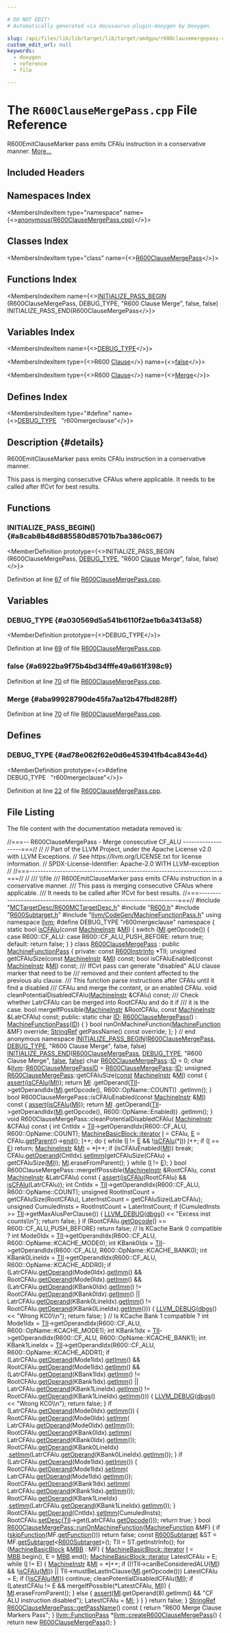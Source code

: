 ```yaml
---

# DO NOT EDIT!
# Automatically generated via docusaurus-plugin-doxygen by Doxygen.

slug: /api/files/lib/lib/target/lib/target/amdgpu/r600clausemergepass-cpp
custom_edit_url: null
keywords:
  - doxygen
  - reference
  - file

---
```





# The `R600ClauseMergePass.cpp` File Reference

<DoxygenPage pluginConfig={pluginConfig}>

R600EmitClauseMarker pass emits CFAlu instruction in a conservative manner. <a href="#details">More...</a>

## Included Headers

<IncludesList>
<IncludesListItem
  filePath="MCTargetDesc/R600MCTargetDesc.h"
  permalink="/docs/api/files/lib/lib/target/lib/target/amdgpu/lib/target/amdgpu/mctargetdesc/r600mctargetdesc-h"
  isLocal="true" />
<IncludesListItem
  filePath="R600.h"
  permalink="/docs/api/files/lib/lib/target/lib/target/amdgpu/r600-h"
  isLocal="true" />
<IncludesListItem
  filePath="R600Subtarget.h"
  permalink="/docs/api/files/lib/lib/target/lib/target/amdgpu/r600subtarget-h"
  isLocal="true" />
<IncludesListItem
  filePath="llvm/CodeGen/MachineFunctionPass.h"
  permalink="/docs/api/files/include/include/llvm/include/llvm/codegen/machinefunctionpass-h"
  isLocal="true" />
</IncludesList>

## Namespaces Index

<MembersIndex>

<MembersIndexItem
  type="namespace"
  name={<><a href="/docs/api/namespaces/anonymous-r600clausemergepass-cpp-">anonymous&#123;R600ClauseMergePass.cpp&#125;</a></>}>
</MembersIndexItem>

</MembersIndex>

## Classes Index

<MembersIndex>

<MembersIndexItem
  type="class"
  name={<><a href="/docs/api/classes/anonymous-namespace-r600clausemergepass-cpp-/r600clausemergepass">R600ClauseMergePass</a></>}>
</MembersIndexItem>

</MembersIndex>

## Functions Index

<MembersIndex>

<MembersIndexItem
  name={<><a href="#a8cab8b48d885580d85701b7ba386c067">INITIALIZE&#95;PASS&#95;BEGIN</a> (R600ClauseMergePass, DEBUG&#95;TYPE, &quot;R600 Clause Merge&quot;, false, false) INITIALIZE&#95;PASS&#95;END(R600ClauseMergePass</>}>
</MembersIndexItem>

</MembersIndex>

## Variables Index

<MembersIndex>

<MembersIndexItem
  name={<><a href="#a030569d5a541b6110f2ae1b6a3413a58">DEBUG&#95;TYPE</a></>}>
</MembersIndexItem>

<MembersIndexItem
  type={<>R600 <a href="/docs/api/classes/llvm/clause">Clause</a></>}
  name={<><a href="#a6922ba9f75b4bd34fffe49a661f398c9">false</a></>}>
</MembersIndexItem>

<MembersIndexItem
  type={<>R600 <a href="/docs/api/classes/llvm/clause">Clause</a></>}
  name={<><a href="#aba99928790de45fa7aa12b47fbd828ff">Merge</a></>}>
</MembersIndexItem>

</MembersIndex>

## Defines Index

<MembersIndex>

<MembersIndexItem
  type="#define"
  name={<><a href="#ad78e062f62e0d6e453941fb4ca843e4d">DEBUG&#95;TYPE</a>&nbsp;&nbsp;&nbsp;&quot;r600mergeclause&quot;</>}>
</MembersIndexItem>

</MembersIndex>

## Description {#details}

R600EmitClauseMarker pass emits CFAlu instruction in a conservative manner.

This pass is merging consecutive CFAlus where applicable. It needs to be called after IfCvt for best results.

<SectionDefinition>

## Functions

### INITIALIZE&#95;PASS&#95;BEGIN() {#a8cab8b48d885580d85701b7ba386c067}

<MemberDefinition
  prototype={<>INITIALIZE&#95;PASS&#95;BEGIN (R600ClauseMergePass, <a href="/docs/api/files/include/include/llvm/include/llvm/adt/genericcycleimpl-h/#ad78e062f62e0d6e453941fb4ca843e4d">DEBUG&#95;TYPE</a>, &quot;R600 <a href="/docs/api/classes/llvm/clause">Clause</a> Merge&quot;, false, false)</>}>

Definition at line <a href="#l00067">67</a> of file <a href="/docs/api/files/lib/lib/target/lib/target/amdgpu/r600clausemergepass-cpp">R600ClauseMergePass.cpp</a>.
</MemberDefinition>

</SectionDefinition>

<SectionDefinition>

## Variables

### DEBUG&#95;TYPE {#a030569d5a541b6110f2ae1b6a3413a58}

<MemberDefinition
  prototype={<>DEBUG&#95;TYPE</>}>

Definition at line <a href="#l00069">69</a> of file <a href="/docs/api/files/lib/lib/target/lib/target/amdgpu/r600clausemergepass-cpp">R600ClauseMergePass.cpp</a>.
</MemberDefinition>

### false {#a6922ba9f75b4bd34fffe49a661f398c9}

<MemberDefinition
  prototype="R600 Clause false">

Definition at line <a href="#l00070">70</a> of file <a href="/docs/api/files/lib/lib/target/lib/target/amdgpu/r600clausemergepass-cpp">R600ClauseMergePass.cpp</a>.
</MemberDefinition>

### Merge {#aba99928790de45fa7aa12b47fbd828ff}

<MemberDefinition
  prototype="R600 Clause Merge">

Definition at line <a href="#l00070">70</a> of file <a href="/docs/api/files/lib/lib/target/lib/target/amdgpu/r600clausemergepass-cpp">R600ClauseMergePass.cpp</a>.
</MemberDefinition>

</SectionDefinition>

<SectionDefinition>

## Defines

### DEBUG&#95;TYPE {#ad78e062f62e0d6e453941fb4ca843e4d}

<MemberDefinition
  prototype={<>#define DEBUG&#95;TYPE&nbsp;&nbsp;&nbsp;&quot;r600mergeclause&quot;</>}>

Definition at line <a href="#l00022">22</a> of file <a href="/docs/api/files/lib/lib/target/lib/target/amdgpu/r600clausemergepass-cpp">R600ClauseMergePass.cpp</a>.
</MemberDefinition>

</SectionDefinition>

## File Listing

The file content with the documentation metadata removed is:

<ProgramListing>

<Link id="l00001" /><CodeLine lineNumber="1"><span class="doxyHighlightComment">//===-- R600ClauseMergePass - Merge consecutive CF&#95;ALU -------------------===//</span></CodeLine>
<Link id="l00002" /><CodeLine lineNumber="2"><span class="doxyHighlightComment">//</span></CodeLine>
<Link id="l00003" /><CodeLine lineNumber="3"><span class="doxyHighlightComment">// Part of the LLVM Project, under the Apache License v2.0 with LLVM Exceptions.</span></CodeLine>
<Link id="l00004" /><CodeLine lineNumber="4"><span class="doxyHighlightComment">// See https://llvm.org/LICENSE.txt for license information.</span></CodeLine>
<Link id="l00005" /><CodeLine lineNumber="5"><span class="doxyHighlightComment">// SPDX-License-Identifier: Apache-2.0 WITH LLVM-exception</span></CodeLine>
<Link id="l00006" /><CodeLine lineNumber="6"><span class="doxyHighlightComment">//</span></CodeLine>
<Link id="l00007" /><CodeLine lineNumber="7"><span class="doxyHighlightComment">//===----------------------------------------------------------------------===//</span></CodeLine>
<Link id="l00008" /><CodeLine lineNumber="8"><span class="doxyHighlightComment">//</span></CodeLine>
<Link id="l00009" /><CodeLine lineNumber="9"><span class="doxyHighlightComment">/// \\file</span></CodeLine>
<Link id="l00010" /><CodeLine lineNumber="10"><span class="doxyHighlightComment">/// R600EmitClauseMarker pass emits CFAlu instruction in a conservative manner.</span></CodeLine>
<Link id="l00011" /><CodeLine lineNumber="11"><span class="doxyHighlightComment">/// This pass is merging consecutive CFAlus where applicable.</span></CodeLine>
<Link id="l00012" /><CodeLine lineNumber="12"><span class="doxyHighlightComment">/// It needs to be called after IfCvt for best results.</span></CodeLine>
<Link id="l00013" /><CodeLine lineNumber="13"><span class="doxyHighlightComment">//===----------------------------------------------------------------------===//</span></CodeLine>
<Link id="l00014" /><CodeLine lineNumber="14"></CodeLine>
<Link id="l00015" /><CodeLine lineNumber="15"><span class="doxyHighlightPreprocessor">#include &quot;<a href="/docs/api/files/lib/lib/target/lib/target/amdgpu/lib/target/amdgpu/mctargetdesc/r600mctargetdesc-h">MCTargetDesc/R600MCTargetDesc.h</a>&quot;</span></CodeLine>
<Link id="l00016" /><CodeLine lineNumber="16"><span class="doxyHighlightPreprocessor">#include &quot;<a href="/docs/api/files/lib/lib/target/lib/target/amdgpu/r600-h">R600.h</a>&quot;</span></CodeLine>
<Link id="l00017" /><CodeLine lineNumber="17"><span class="doxyHighlightPreprocessor">#include &quot;<a href="/docs/api/files/lib/lib/target/lib/target/amdgpu/r600subtarget-h">R600Subtarget.h</a>&quot;</span></CodeLine>
<Link id="l00018" /><CodeLine lineNumber="18"><span class="doxyHighlightPreprocessor">#include &quot;<a href="/docs/api/files/include/include/llvm/include/llvm/codegen/machinefunctionpass-h">llvm/CodeGen/MachineFunctionPass.h</a>&quot;</span></CodeLine>
<Link id="l00019" /><CodeLine lineNumber="19"></CodeLine>
<Link id="l00020" /><CodeLine lineNumber="20"><span class="doxyHighlightKeyword">using namespace </span><span class="doxyHighlight"><a href="/docs/api/namespaces/llvm">llvm</a>;</span></CodeLine>
<Link id="l00021" /><CodeLine lineNumber="21"></CodeLine>
<Link id="l00022" /><CodeLine lineNumber="22" lineLink="#ad78e062f62e0d6e453941fb4ca843e4d"><span class="doxyHighlightPreprocessor">#define DEBUG&#95;TYPE &quot;r600mergeclause&quot;</span></CodeLine>
<Link id="l00023" /><CodeLine lineNumber="23"></CodeLine>
<Link id="l00024" /><CodeLine lineNumber="24" lineLink="/docs/api/namespaces/anonymous-r600clausemergepass-cpp-"><span class="doxyHighlightKeyword">namespace </span><span class="doxyHighlight">&#123;</span></CodeLine>
<Link id="l00025" /><CodeLine lineNumber="25"></CodeLine>
<Link id="l00026" /><CodeLine lineNumber="26" lineLink="/docs/api/namespaces/anonymous-r600clausemergepass-cpp-/#aef4ee28a23f213c74776a9f4d8cc4d11"><span class="doxyHighlightKeyword">static</span><span class="doxyHighlight"> </span><span class="doxyHighlightKeywordType">bool</span><span class="doxyHighlight"> <a href="/docs/api/namespaces/anonymous-r600clausemergepass-cpp-/#aef4ee28a23f213c74776a9f4d8cc4d11">isCFAlu</a>(</span><span class="doxyHighlightKeyword">const</span><span class="doxyHighlight"> <a href="/docs/api/classes/llvm/machineinstr">MachineInstr</a> &amp;<a href="/docs/api/files/lib/lib/codegen/lib/codegen/globalisel/irtranslator-cpp/#abe44dfdea65b4f7e11e0a608ab708b76">MI</a>) &#123;</span></CodeLine>
<Link id="l00027" /><CodeLine lineNumber="27"><span class="doxyHighlight">  </span><span class="doxyHighlightKeywordFlow">switch</span><span class="doxyHighlight"> (<a href="/docs/api/files/lib/lib/codegen/lib/codegen/globalisel/irtranslator-cpp/#abe44dfdea65b4f7e11e0a608ab708b76">MI</a>.getOpcode()) &#123;</span></CodeLine>
<Link id="l00028" /><CodeLine lineNumber="28"><span class="doxyHighlight">  </span><span class="doxyHighlightKeywordFlow">case</span><span class="doxyHighlight"> R600::CF&#95;ALU:</span></CodeLine>
<Link id="l00029" /><CodeLine lineNumber="29"><span class="doxyHighlight">  </span><span class="doxyHighlightKeywordFlow">case</span><span class="doxyHighlight"> R600::CF&#95;ALU&#95;PUSH&#95;BEFORE:</span></CodeLine>
<Link id="l00030" /><CodeLine lineNumber="30"><span class="doxyHighlight">    </span><span class="doxyHighlightKeywordFlow">return</span><span class="doxyHighlight"> </span><span class="doxyHighlightKeyword">true</span><span class="doxyHighlight">;</span></CodeLine>
<Link id="l00031" /><CodeLine lineNumber="31"><span class="doxyHighlight">  </span><span class="doxyHighlightKeywordFlow">default</span><span class="doxyHighlight">:</span></CodeLine>
<Link id="l00032" /><CodeLine lineNumber="32"><span class="doxyHighlight">    </span><span class="doxyHighlightKeywordFlow">return</span><span class="doxyHighlight"> </span><span class="doxyHighlightKeyword">false</span><span class="doxyHighlight">;</span></CodeLine>
<Link id="l00033" /><CodeLine lineNumber="33"><span class="doxyHighlight">  &#125;</span></CodeLine>
<Link id="l00034" /><CodeLine lineNumber="34"><span class="doxyHighlight">&#125;</span></CodeLine>
<Link id="l00035" /><CodeLine lineNumber="35"></CodeLine>
<Link id="l00036" /><CodeLine lineNumber="36" lineLink="/docs/api/classes/anonymous-namespace-r600clausemergepass-cpp-/r600clausemergepass"><span class="doxyHighlightKeyword">class </span><span class="doxyHighlight"><a href="/docs/api/classes/anonymous-namespace-r600clausemergepass-cpp-/r600clausemergepass/#a9f2bec97a19ea44f475f2bcab2501785">R600ClauseMergePass</a> : </span><span class="doxyHighlightKeyword">public</span><span class="doxyHighlight"> <a href="/docs/api/classes/llvm/machinefunctionpass/#a29c81d2386f4a727c6d33413807530c8">MachineFunctionPass</a> &#123;</span></CodeLine>
<Link id="l00037" /><CodeLine lineNumber="37"></CodeLine>
<Link id="l00038" /><CodeLine lineNumber="38"><span class="doxyHighlightKeyword">private</span><span class="doxyHighlight">:</span></CodeLine>
<Link id="l00039" /><CodeLine lineNumber="39"><span class="doxyHighlight">  </span><span class="doxyHighlightKeyword">const</span><span class="doxyHighlight"> <a href="/docs/api/classes/llvm/r600instrinfo">R600InstrInfo</a> &#42;TII;</span></CodeLine>
<Link id="l00040" /><CodeLine lineNumber="40"></CodeLine>
<Link id="l00041" /><CodeLine lineNumber="41"><span class="doxyHighlight">  </span><span class="doxyHighlightKeywordType">unsigned</span><span class="doxyHighlight"> getCFAluSize(</span><span class="doxyHighlightKeyword">const</span><span class="doxyHighlight"> <a href="/docs/api/classes/llvm/machineinstr">MachineInstr</a> &amp;<a href="/docs/api/files/lib/lib/codegen/lib/codegen/globalisel/irtranslator-cpp/#abe44dfdea65b4f7e11e0a608ab708b76">MI</a>) </span><span class="doxyHighlightKeyword">const</span><span class="doxyHighlight">;</span></CodeLine>
<Link id="l00042" /><CodeLine lineNumber="42"><span class="doxyHighlight">  </span><span class="doxyHighlightKeywordType">bool</span><span class="doxyHighlight"> isCFAluEnabled(</span><span class="doxyHighlightKeyword">const</span><span class="doxyHighlight"> <a href="/docs/api/classes/llvm/machineinstr">MachineInstr</a> &amp;<a href="/docs/api/files/lib/lib/codegen/lib/codegen/globalisel/irtranslator-cpp/#abe44dfdea65b4f7e11e0a608ab708b76">MI</a>) </span><span class="doxyHighlightKeyword">const</span><span class="doxyHighlight">;</span></CodeLine>
<Link id="l00043" /><CodeLine lineNumber="43"></CodeLine>
<Link id="l00044" /><CodeLine lineNumber="44"><span class="doxyHighlightComment">  /// IfCvt pass can generate &quot;disabled&quot; ALU clause marker that need to be</span></CodeLine>
<Link id="l00045" /><CodeLine lineNumber="45"><span class="doxyHighlightComment">  /// removed and their content affected to the previous alu clause.</span></CodeLine>
<Link id="l00046" /><CodeLine lineNumber="46"><span class="doxyHighlightComment">  /// This function parse instructions after CFAlu until it find a disabled</span></CodeLine>
<Link id="l00047" /><CodeLine lineNumber="47"><span class="doxyHighlightComment">  /// CFAlu and merge the content, or an enabled CFAlu.</span></CodeLine>
<Link id="l00048" /><CodeLine lineNumber="48"><span class="doxyHighlight">  </span><span class="doxyHighlightKeywordType">void</span><span class="doxyHighlight"> cleanPotentialDisabledCFAlu(<a href="/docs/api/classes/llvm/machineinstr">MachineInstr</a> &amp;CFAlu) </span><span class="doxyHighlightKeyword">const</span><span class="doxyHighlight">;</span></CodeLine>
<Link id="l00049" /><CodeLine lineNumber="49"></CodeLine>
<Link id="l00050" /><CodeLine lineNumber="50"><span class="doxyHighlightComment">  /// Check whether LatrCFAlu can be merged into RootCFAlu and do it if</span></CodeLine>
<Link id="l00051" /><CodeLine lineNumber="51"><span class="doxyHighlightComment">  /// it is the case.</span></CodeLine>
<Link id="l00052" /><CodeLine lineNumber="52"><span class="doxyHighlight">  </span><span class="doxyHighlightKeywordType">bool</span><span class="doxyHighlight"> mergeIfPossible(<a href="/docs/api/classes/llvm/machineinstr">MachineInstr</a> &amp;RootCFAlu,</span></CodeLine>
<Link id="l00053" /><CodeLine lineNumber="53"><span class="doxyHighlight">                       </span><span class="doxyHighlightKeyword">const</span><span class="doxyHighlight"> <a href="/docs/api/classes/llvm/machineinstr">MachineInstr</a> &amp;LatrCFAlu) </span><span class="doxyHighlightKeyword">const</span><span class="doxyHighlight">;</span></CodeLine>
<Link id="l00054" /><CodeLine lineNumber="54"></CodeLine>
<Link id="l00055" /><CodeLine lineNumber="55"><span class="doxyHighlightKeyword">public</span><span class="doxyHighlight">:</span></CodeLine>
<Link id="l00056" /><CodeLine lineNumber="56" lineLink="/docs/api/classes/anonymous-namespace-r600clausemergepass-cpp-/r600clausemergepass/#a43a46344e7ca4e2c086322a5f64f05e1"><span class="doxyHighlight">  </span><span class="doxyHighlightKeyword">static</span><span class="doxyHighlight"> </span><span class="doxyHighlightKeywordType">char</span><span class="doxyHighlight"> <a href="/docs/api/classes/anonymous-namespace-r600clausemergepass-cpp-/r600clausemergepass/#a43a46344e7ca4e2c086322a5f64f05e1">ID</a>;</span></CodeLine>
<Link id="l00057" /><CodeLine lineNumber="57"></CodeLine>
<Link id="l00058" /><CodeLine lineNumber="58" lineLink="/docs/api/classes/anonymous-namespace-r600clausemergepass-cpp-/r600clausemergepass/#a9f2bec97a19ea44f475f2bcab2501785"><span class="doxyHighlight">  <a href="/docs/api/classes/anonymous-namespace-r600clausemergepass-cpp-/r600clausemergepass/#a9f2bec97a19ea44f475f2bcab2501785">R600ClauseMergePass</a>() : <a href="/docs/api/classes/llvm/machinefunctionpass/#a29c81d2386f4a727c6d33413807530c8">MachineFunctionPass</a>(<a href="/docs/api/classes/anonymous-namespace-r600clausemergepass-cpp-/r600clausemergepass/#a43a46344e7ca4e2c086322a5f64f05e1">ID</a>) &#123; &#125;</span></CodeLine>
<Link id="l00059" /><CodeLine lineNumber="59"></CodeLine>
<Link id="l00060" /><CodeLine lineNumber="60"><span class="doxyHighlight">  </span><span class="doxyHighlightKeywordType">bool</span><span class="doxyHighlight"> runOnMachineFunction(<a href="/docs/api/classes/llvm/machinefunction">MachineFunction</a> &amp;MF) </span><span class="doxyHighlightKeyword">override</span><span class="doxyHighlight">;</span></CodeLine>
<Link id="l00061" /><CodeLine lineNumber="61"></CodeLine>
<Link id="l00062" /><CodeLine lineNumber="62"><span class="doxyHighlight">  <a href="/docs/api/classes/llvm/stringref">StringRef</a> getPassName() </span><span class="doxyHighlightKeyword">const override</span><span class="doxyHighlight">;</span></CodeLine>
<Link id="l00063" /><CodeLine lineNumber="63"><span class="doxyHighlight">&#125;;</span></CodeLine>
<Link id="l00064" /><CodeLine lineNumber="64"></CodeLine>
<Link id="l00065" /><CodeLine lineNumber="65"><span class="doxyHighlight">&#125; </span><span class="doxyHighlightComment">// end anonymous namespace</span></CodeLine>
<Link id="l00066" /><CodeLine lineNumber="66"></CodeLine>
<Link id="l00067" /><CodeLine lineNumber="67" lineLink="#a8cab8b48d885580d85701b7ba386c067"><span class="doxyHighlight"><a href="/docs/api/files/include/include/llvm/passsupport-h/#aaa970fc931c1c63037a8182e028d04b1">INITIALIZE&#95;PASS&#95;BEGIN</a>(<a href="/docs/api/classes/anonymous-namespace-r600clausemergepass-cpp-/r600clausemergepass/#a9f2bec97a19ea44f475f2bcab2501785">R600ClauseMergePass</a>, <a href="/docs/api/files/include/include/llvm/include/llvm/adt/genericcycleimpl-h/#ad78e062f62e0d6e453941fb4ca843e4d">DEBUG&#95;TYPE</a>,</span></CodeLine>
<Link id="l00068" /><CodeLine lineNumber="68"><span class="doxyHighlight">                      </span><span class="doxyHighlightStringLiteral">&quot;R600 Clause Merge&quot;</span><span class="doxyHighlight">, </span><span class="doxyHighlightKeyword">false</span><span class="doxyHighlight">, </span><span class="doxyHighlightKeyword">false</span><span class="doxyHighlight">)</span></CodeLine>
<Link id="l00069" /><CodeLine lineNumber="69" lineLink="#a030569d5a541b6110f2ae1b6a3413a58"><span class="doxyHighlight"><a href="/docs/api/files/include/include/llvm/passsupport-h/#a74ce8276b89067e806f67c45a6d92575">INITIALIZE&#95;PASS&#95;END</a>(<a href="/docs/api/classes/anonymous-namespace-r600clausemergepass-cpp-/r600clausemergepass/#a9f2bec97a19ea44f475f2bcab2501785">R600ClauseMergePass</a>, <a href="/docs/api/files/include/include/llvm/include/llvm/adt/genericcycleimpl-h/#ad78e062f62e0d6e453941fb4ca843e4d">DEBUG&#95;TYPE</a>,</span></CodeLine>
<Link id="l00070" /><CodeLine lineNumber="70" lineLink="#a6922ba9f75b4bd34fffe49a661f398c9"><span class="doxyHighlight">                    </span><span class="doxyHighlightStringLiteral">&quot;R600 Clause Merge&quot;</span><span class="doxyHighlight">, <a href="/docs/api/namespaces/false">false</a>, <a href="/docs/api/namespaces/false">false</a>)</span></CodeLine>
<Link id="l00071" /><CodeLine lineNumber="71"></CodeLine>
<Link id="l00072" /><CodeLine lineNumber="72"><span class="doxyHighlightKeywordType">char</span><span class="doxyHighlight"> <a href="/docs/api/classes/anonymous-namespace-r600clausemergepass-cpp-/r600clausemergepass/#a9f2bec97a19ea44f475f2bcab2501785">R600ClauseMergePass</a>::<a href="/docs/api/namespaces/llvm/callingconv/#abdf8cf606905c10634e831390981b0ed">ID</a> = 0;</span></CodeLine>
<Link id="l00073" /><CodeLine lineNumber="73"></CodeLine>
<Link id="l00074" /><CodeLine lineNumber="74" lineLink="/docs/api/namespaces/llvm/#a09e6df003806bd4c9c27584fc8008791"><span class="doxyHighlightKeywordType">char</span><span class="doxyHighlight"> &amp;<a href="/docs/api/namespaces/llvm">llvm</a>::<a href="/docs/api/namespaces/llvm/#a09e6df003806bd4c9c27584fc8008791">R600ClauseMergePassID</a> = <a href="/docs/api/classes/anonymous-namespace-r600clausemergepass-cpp-/r600clausemergepass/#a9f2bec97a19ea44f475f2bcab2501785">R600ClauseMergePass</a>::<a href="/docs/api/namespaces/llvm/callingconv/#abdf8cf606905c10634e831390981b0ed">ID</a>;</span></CodeLine>
<Link id="l00075" /><CodeLine lineNumber="75"></CodeLine>
<Link id="l00076" /><CodeLine lineNumber="76"><span class="doxyHighlightKeywordType">unsigned</span><span class="doxyHighlight"> <a href="/docs/api/classes/anonymous-namespace-r600clausemergepass-cpp-/r600clausemergepass/#a9f2bec97a19ea44f475f2bcab2501785">R600ClauseMergePass</a>::getCFAluSize(<a href="/docs/api/files/lib/lib/target/lib/target/aarch64/aarch64promoteconstant-cpp/#a90f8350fecae261c25be85d38b451bff">const</a> <a href="/docs/api/classes/llvm/machineinstr">MachineInstr</a> &amp;<a href="/docs/api/files/lib/lib/codegen/lib/codegen/globalisel/irtranslator-cpp/#abe44dfdea65b4f7e11e0a608ab708b76">MI</a>)</span><span class="doxyHighlightKeyword"> const </span><span class="doxyHighlight">&#123;</span></CodeLine>
<Link id="l00077" /><CodeLine lineNumber="77"><span class="doxyHighlight">  <a href="/docs/api/files/lib/lib/target/lib/target/amdgpu/silowercontrolflow-cpp/#a4868c5d81c5ccc98c47aeab6244346a0">assert</a>(<a href="/docs/api/namespaces/anonymous-r600clausemergepass-cpp-/#aef4ee28a23f213c74776a9f4d8cc4d11">isCFAlu</a>(<a href="/docs/api/files/lib/lib/codegen/lib/codegen/globalisel/irtranslator-cpp/#abe44dfdea65b4f7e11e0a608ab708b76">MI</a>));</span></CodeLine>
<Link id="l00078" /><CodeLine lineNumber="78"><span class="doxyHighlight">  </span><span class="doxyHighlightKeywordFlow">return</span><span class="doxyHighlight"> <a href="/docs/api/files/lib/lib/codegen/lib/codegen/globalisel/irtranslator-cpp/#abe44dfdea65b4f7e11e0a608ab708b76">MI</a></span></CodeLine>
<Link id="l00079" /><CodeLine lineNumber="79"><span class="doxyHighlight">      .getOperand(<a href="/docs/api/files/lib/lib/target/lib/target/hexagon/hexagoncopytocombine-cpp/#a1d40004718218dbdf06b496766299101">TII</a>-&gt;getOperandIdx(<a href="/docs/api/files/lib/lib/codegen/lib/codegen/globalisel/irtranslator-cpp/#abe44dfdea65b4f7e11e0a608ab708b76">MI</a>.getOpcode(), R600::OpName::COUNT))</span></CodeLine>
<Link id="l00080" /><CodeLine lineNumber="80"><span class="doxyHighlight">      .getImm();</span></CodeLine>
<Link id="l00081" /><CodeLine lineNumber="81"><span class="doxyHighlight">&#125;</span></CodeLine>
<Link id="l00082" /><CodeLine lineNumber="82"></CodeLine>
<Link id="l00083" /><CodeLine lineNumber="83"><span class="doxyHighlightKeywordType">bool</span><span class="doxyHighlight"> R600ClauseMergePass::isCFAluEnabled(</span><span class="doxyHighlightKeyword">const</span><span class="doxyHighlight"> <a href="/docs/api/classes/llvm/machineinstr">MachineInstr</a> &amp;<a href="/docs/api/files/lib/lib/codegen/lib/codegen/globalisel/irtranslator-cpp/#abe44dfdea65b4f7e11e0a608ab708b76">MI</a>)</span><span class="doxyHighlightKeyword"> const </span><span class="doxyHighlight">&#123;</span></CodeLine>
<Link id="l00084" /><CodeLine lineNumber="84"><span class="doxyHighlight">  <a href="/docs/api/files/lib/lib/target/lib/target/amdgpu/silowercontrolflow-cpp/#a4868c5d81c5ccc98c47aeab6244346a0">assert</a>(<a href="/docs/api/namespaces/anonymous-r600clausemergepass-cpp-/#aef4ee28a23f213c74776a9f4d8cc4d11">isCFAlu</a>(<a href="/docs/api/files/lib/lib/codegen/lib/codegen/globalisel/irtranslator-cpp/#abe44dfdea65b4f7e11e0a608ab708b76">MI</a>));</span></CodeLine>
<Link id="l00085" /><CodeLine lineNumber="85"><span class="doxyHighlight">  </span><span class="doxyHighlightKeywordFlow">return</span><span class="doxyHighlight"> <a href="/docs/api/files/lib/lib/codegen/lib/codegen/globalisel/irtranslator-cpp/#abe44dfdea65b4f7e11e0a608ab708b76">MI</a></span></CodeLine>
<Link id="l00086" /><CodeLine lineNumber="86"><span class="doxyHighlight">      .getOperand(<a href="/docs/api/files/lib/lib/target/lib/target/hexagon/hexagoncopytocombine-cpp/#a1d40004718218dbdf06b496766299101">TII</a>-&gt;getOperandIdx(<a href="/docs/api/files/lib/lib/codegen/lib/codegen/globalisel/irtranslator-cpp/#abe44dfdea65b4f7e11e0a608ab708b76">MI</a>.getOpcode(), R600::OpName::Enabled))</span></CodeLine>
<Link id="l00087" /><CodeLine lineNumber="87"><span class="doxyHighlight">      .getImm();</span></CodeLine>
<Link id="l00088" /><CodeLine lineNumber="88"><span class="doxyHighlight">&#125;</span></CodeLine>
<Link id="l00089" /><CodeLine lineNumber="89"></CodeLine>
<Link id="l00090" /><CodeLine lineNumber="90"><span class="doxyHighlightKeywordType">void</span><span class="doxyHighlight"> R600ClauseMergePass::cleanPotentialDisabledCFAlu(</span></CodeLine>
<Link id="l00091" /><CodeLine lineNumber="91"><span class="doxyHighlight">    <a href="/docs/api/classes/llvm/machineinstr">MachineInstr</a> &amp;CFAlu)</span><span class="doxyHighlightKeyword"> const </span><span class="doxyHighlight">&#123;</span></CodeLine>
<Link id="l00092" /><CodeLine lineNumber="92"><span class="doxyHighlight">  </span><span class="doxyHighlightKeywordType">int</span><span class="doxyHighlight"> CntIdx = <a href="/docs/api/files/lib/lib/target/lib/target/hexagon/hexagoncopytocombine-cpp/#a1d40004718218dbdf06b496766299101">TII</a>-&gt;getOperandIdx(R600::CF&#95;ALU, R600::OpName::COUNT);</span></CodeLine>
<Link id="l00093" /><CodeLine lineNumber="93"><span class="doxyHighlight">  <a href="/docs/api/classes/llvm/machinebasicblock/#ae34c996b58df9b9ce6695a0c8b70c533">MachineBasicBlock::iterator</a> <a href="/docs/api/files/lib/lib/support/md5-cpp/#ac0eafdc9ee161b71e7af98af736952fd">I</a> = CFAlu, <a href="/docs/api/files/lib/lib/ir/builtingcs-cpp/#abb2b3a60ccc38a28239e19a1646e0c8a">E</a> = CFAlu.<a href="/docs/api/classes/llvm/machineinstr/#a1e855100f407ca4be098d0050be403b0">getParent</a>()-&gt;<a href="/docs/api/classes/llvm/machinebasicblock/#acbc921830578e2741be6549db716c0ce">end</a>();</span></CodeLine>
<Link id="l00094" /><CodeLine lineNumber="94"><span class="doxyHighlight">  <a href="/docs/api/files/lib/lib/support/md5-cpp/#ac0eafdc9ee161b71e7af98af736952fd">I</a>++;</span></CodeLine>
<Link id="l00095" /><CodeLine lineNumber="95"><span class="doxyHighlight">  </span><span class="doxyHighlightKeywordFlow">do</span><span class="doxyHighlight"> &#123;</span></CodeLine>
<Link id="l00096" /><CodeLine lineNumber="96"><span class="doxyHighlight">    </span><span class="doxyHighlightKeywordFlow">while</span><span class="doxyHighlight"> (<a href="/docs/api/files/lib/lib/support/md5-cpp/#ac0eafdc9ee161b71e7af98af736952fd">I</a> != <a href="/docs/api/files/lib/lib/ir/builtingcs-cpp/#abb2b3a60ccc38a28239e19a1646e0c8a">E</a> &amp;&amp; !<a href="/docs/api/namespaces/anonymous-r600clausemergepass-cpp-/#aef4ee28a23f213c74776a9f4d8cc4d11">isCFAlu</a>(&#42;<a href="/docs/api/files/lib/lib/support/md5-cpp/#ac0eafdc9ee161b71e7af98af736952fd">I</a>))</span></CodeLine>
<Link id="l00097" /><CodeLine lineNumber="97"><span class="doxyHighlight">      <a href="/docs/api/files/lib/lib/support/md5-cpp/#ac0eafdc9ee161b71e7af98af736952fd">I</a>++;</span></CodeLine>
<Link id="l00098" /><CodeLine lineNumber="98"><span class="doxyHighlight">    </span><span class="doxyHighlightKeywordFlow">if</span><span class="doxyHighlight"> (<a href="/docs/api/files/lib/lib/support/md5-cpp/#ac0eafdc9ee161b71e7af98af736952fd">I</a> == <a href="/docs/api/files/lib/lib/ir/builtingcs-cpp/#abb2b3a60ccc38a28239e19a1646e0c8a">E</a>)</span></CodeLine>
<Link id="l00099" /><CodeLine lineNumber="99"><span class="doxyHighlight">      </span><span class="doxyHighlightKeywordFlow">return</span><span class="doxyHighlight">;</span></CodeLine>
<Link id="l00100" /><CodeLine lineNumber="100"><span class="doxyHighlight">    <a href="/docs/api/classes/llvm/machineinstr">MachineInstr</a> &amp;<a href="/docs/api/files/lib/lib/codegen/lib/codegen/globalisel/irtranslator-cpp/#abe44dfdea65b4f7e11e0a608ab708b76">MI</a> = &#42;<a href="/docs/api/files/lib/lib/support/md5-cpp/#ac0eafdc9ee161b71e7af98af736952fd">I</a>++;</span></CodeLine>
<Link id="l00101" /><CodeLine lineNumber="101"><span class="doxyHighlight">    </span><span class="doxyHighlightKeywordFlow">if</span><span class="doxyHighlight"> (isCFAluEnabled(<a href="/docs/api/files/lib/lib/codegen/lib/codegen/globalisel/irtranslator-cpp/#abe44dfdea65b4f7e11e0a608ab708b76">MI</a>))</span></CodeLine>
<Link id="l00102" /><CodeLine lineNumber="102"><span class="doxyHighlight">      </span><span class="doxyHighlightKeywordFlow">break</span><span class="doxyHighlight">;</span></CodeLine>
<Link id="l00103" /><CodeLine lineNumber="103"><span class="doxyHighlight">    CFAlu.<a href="/docs/api/classes/llvm/machineinstr/#ad67c9230577a0b640c52852c75c93939">getOperand</a>(CntIdx).<a href="/docs/api/classes/llvm/machineoperand/#a2feaa1c69335c6b9028076cd68c7a5f5">setImm</a>(getCFAluSize(CFAlu) + getCFAluSize(<a href="/docs/api/files/lib/lib/codegen/lib/codegen/globalisel/irtranslator-cpp/#abe44dfdea65b4f7e11e0a608ab708b76">MI</a>));</span></CodeLine>
<Link id="l00104" /><CodeLine lineNumber="104"><span class="doxyHighlight">    <a href="/docs/api/files/lib/lib/codegen/lib/codegen/globalisel/irtranslator-cpp/#abe44dfdea65b4f7e11e0a608ab708b76">MI</a>.eraseFromParent();</span></CodeLine>
<Link id="l00105" /><CodeLine lineNumber="105"><span class="doxyHighlight">  &#125; </span><span class="doxyHighlightKeywordFlow">while</span><span class="doxyHighlight"> (<a href="/docs/api/files/lib/lib/support/md5-cpp/#ac0eafdc9ee161b71e7af98af736952fd">I</a> != <a href="/docs/api/files/lib/lib/ir/builtingcs-cpp/#abb2b3a60ccc38a28239e19a1646e0c8a">E</a>);</span></CodeLine>
<Link id="l00106" /><CodeLine lineNumber="106"><span class="doxyHighlight">&#125;</span></CodeLine>
<Link id="l00107" /><CodeLine lineNumber="107"></CodeLine>
<Link id="l00108" /><CodeLine lineNumber="108"><span class="doxyHighlightKeywordType">bool</span><span class="doxyHighlight"> R600ClauseMergePass::mergeIfPossible(<a href="/docs/api/classes/llvm/machineinstr">MachineInstr</a> &amp;RootCFAlu,</span></CodeLine>
<Link id="l00109" /><CodeLine lineNumber="109"><span class="doxyHighlight">                                          </span><span class="doxyHighlightKeyword">const</span><span class="doxyHighlight"> <a href="/docs/api/classes/llvm/machineinstr">MachineInstr</a> &amp;LatrCFAlu)</span><span class="doxyHighlightKeyword"> const </span><span class="doxyHighlight">&#123;</span></CodeLine>
<Link id="l00110" /><CodeLine lineNumber="110"><span class="doxyHighlight">  <a href="/docs/api/files/lib/lib/target/lib/target/amdgpu/silowercontrolflow-cpp/#a4868c5d81c5ccc98c47aeab6244346a0">assert</a>(<a href="/docs/api/namespaces/anonymous-r600clausemergepass-cpp-/#aef4ee28a23f213c74776a9f4d8cc4d11">isCFAlu</a>(RootCFAlu) &amp;&amp; <a href="/docs/api/namespaces/anonymous-r600clausemergepass-cpp-/#aef4ee28a23f213c74776a9f4d8cc4d11">isCFAlu</a>(LatrCFAlu));</span></CodeLine>
<Link id="l00111" /><CodeLine lineNumber="111"><span class="doxyHighlight">  </span><span class="doxyHighlightKeywordType">int</span><span class="doxyHighlight"> CntIdx = <a href="/docs/api/files/lib/lib/target/lib/target/hexagon/hexagoncopytocombine-cpp/#a1d40004718218dbdf06b496766299101">TII</a>-&gt;getOperandIdx(R600::CF&#95;ALU, R600::OpName::COUNT);</span></CodeLine>
<Link id="l00112" /><CodeLine lineNumber="112"><span class="doxyHighlight">  </span><span class="doxyHighlightKeywordType">unsigned</span><span class="doxyHighlight"> RootInstCount = getCFAluSize(RootCFAlu),</span></CodeLine>
<Link id="l00113" /><CodeLine lineNumber="113"><span class="doxyHighlight">      LaterInstCount = getCFAluSize(LatrCFAlu);</span></CodeLine>
<Link id="l00114" /><CodeLine lineNumber="114"><span class="doxyHighlight">  </span><span class="doxyHighlightKeywordType">unsigned</span><span class="doxyHighlight"> CumuledInsts = RootInstCount + LaterInstCount;</span></CodeLine>
<Link id="l00115" /><CodeLine lineNumber="115"><span class="doxyHighlight">  </span><span class="doxyHighlightKeywordFlow">if</span><span class="doxyHighlight"> (CumuledInsts &gt;= <a href="/docs/api/files/lib/lib/target/lib/target/hexagon/hexagoncopytocombine-cpp/#a1d40004718218dbdf06b496766299101">TII</a>-&gt;getMaxAlusPerClause()) &#123;</span></CodeLine>
<Link id="l00116" /><CodeLine lineNumber="116"><span class="doxyHighlight">    <a href="/docs/api/files/include/include/llvm/include/llvm/support/debug-h/#a196897517069dda1bdb549e24468f7d7">LLVM&#95;DEBUG</a>(<a href="/docs/api/namespaces/llvm/#a7c46c742c31be54870e2038048e6b391">dbgs</a>() &lt;&lt; </span><span class="doxyHighlightStringLiteral">&quot;Excess inst counts\\n&quot;</span><span class="doxyHighlight">);</span></CodeLine>
<Link id="l00117" /><CodeLine lineNumber="117"><span class="doxyHighlight">    </span><span class="doxyHighlightKeywordFlow">return</span><span class="doxyHighlight"> </span><span class="doxyHighlightKeyword">false</span><span class="doxyHighlight">;</span></CodeLine>
<Link id="l00118" /><CodeLine lineNumber="118"><span class="doxyHighlight">  &#125;</span></CodeLine>
<Link id="l00119" /><CodeLine lineNumber="119"><span class="doxyHighlight">  </span><span class="doxyHighlightKeywordFlow">if</span><span class="doxyHighlight"> (RootCFAlu.<a href="/docs/api/classes/llvm/machineinstr/#a0363204b5fbab08a46f5a7cd7f376f78">getOpcode</a>() == R600::CF&#95;ALU&#95;PUSH&#95;BEFORE)</span></CodeLine>
<Link id="l00120" /><CodeLine lineNumber="120"><span class="doxyHighlight">    </span><span class="doxyHighlightKeywordFlow">return</span><span class="doxyHighlight"> </span><span class="doxyHighlightKeyword">false</span><span class="doxyHighlight">;</span></CodeLine>
<Link id="l00121" /><CodeLine lineNumber="121"><span class="doxyHighlight">  </span><span class="doxyHighlightComment">// Is KCache Bank 0 compatible ?</span></CodeLine>
<Link id="l00122" /><CodeLine lineNumber="122"><span class="doxyHighlight">  </span><span class="doxyHighlightKeywordType">int</span><span class="doxyHighlight"> Mode0Idx =</span></CodeLine>
<Link id="l00123" /><CodeLine lineNumber="123"><span class="doxyHighlight">      <a href="/docs/api/files/lib/lib/target/lib/target/hexagon/hexagoncopytocombine-cpp/#a1d40004718218dbdf06b496766299101">TII</a>-&gt;getOperandIdx(R600::CF&#95;ALU, R600::OpName::KCACHE&#95;MODE0);</span></CodeLine>
<Link id="l00124" /><CodeLine lineNumber="124"><span class="doxyHighlight">  </span><span class="doxyHighlightKeywordType">int</span><span class="doxyHighlight"> KBank0Idx =</span></CodeLine>
<Link id="l00125" /><CodeLine lineNumber="125"><span class="doxyHighlight">      <a href="/docs/api/files/lib/lib/target/lib/target/hexagon/hexagoncopytocombine-cpp/#a1d40004718218dbdf06b496766299101">TII</a>-&gt;getOperandIdx(R600::CF&#95;ALU, R600::OpName::KCACHE&#95;BANK0);</span></CodeLine>
<Link id="l00126" /><CodeLine lineNumber="126"><span class="doxyHighlight">  </span><span class="doxyHighlightKeywordType">int</span><span class="doxyHighlight"> KBank0LineIdx =</span></CodeLine>
<Link id="l00127" /><CodeLine lineNumber="127"><span class="doxyHighlight">      <a href="/docs/api/files/lib/lib/target/lib/target/hexagon/hexagoncopytocombine-cpp/#a1d40004718218dbdf06b496766299101">TII</a>-&gt;getOperandIdx(R600::CF&#95;ALU, R600::OpName::KCACHE&#95;ADDR0);</span></CodeLine>
<Link id="l00128" /><CodeLine lineNumber="128"><span class="doxyHighlight">  </span><span class="doxyHighlightKeywordFlow">if</span><span class="doxyHighlight"> (LatrCFAlu.<a href="/docs/api/classes/llvm/machineinstr/#ad67c9230577a0b640c52852c75c93939">getOperand</a>(Mode0Idx).<a href="/docs/api/classes/llvm/machineoperand/#a38b28a85f818b49d8806c150b8a5b4f7">getImm</a>() &amp;&amp;</span></CodeLine>
<Link id="l00129" /><CodeLine lineNumber="129"><span class="doxyHighlight">      RootCFAlu.<a href="/docs/api/classes/llvm/machineinstr/#ad67c9230577a0b640c52852c75c93939">getOperand</a>(Mode0Idx).<a href="/docs/api/classes/llvm/machineoperand/#a38b28a85f818b49d8806c150b8a5b4f7">getImm</a>() &amp;&amp;</span></CodeLine>
<Link id="l00130" /><CodeLine lineNumber="130"><span class="doxyHighlight">      (LatrCFAlu.<a href="/docs/api/classes/llvm/machineinstr/#ad67c9230577a0b640c52852c75c93939">getOperand</a>(KBank0Idx).<a href="/docs/api/classes/llvm/machineoperand/#a38b28a85f818b49d8806c150b8a5b4f7">getImm</a>() !=</span></CodeLine>
<Link id="l00131" /><CodeLine lineNumber="131"><span class="doxyHighlight">           RootCFAlu.<a href="/docs/api/classes/llvm/machineinstr/#ad67c9230577a0b640c52852c75c93939">getOperand</a>(KBank0Idx).<a href="/docs/api/classes/llvm/machineoperand/#a38b28a85f818b49d8806c150b8a5b4f7">getImm</a>() ||</span></CodeLine>
<Link id="l00132" /><CodeLine lineNumber="132"><span class="doxyHighlight">       LatrCFAlu.<a href="/docs/api/classes/llvm/machineinstr/#ad67c9230577a0b640c52852c75c93939">getOperand</a>(KBank0LineIdx).<a href="/docs/api/classes/llvm/machineoperand/#a38b28a85f818b49d8806c150b8a5b4f7">getImm</a>() !=</span></CodeLine>
<Link id="l00133" /><CodeLine lineNumber="133"><span class="doxyHighlight">           RootCFAlu.<a href="/docs/api/classes/llvm/machineinstr/#ad67c9230577a0b640c52852c75c93939">getOperand</a>(KBank0LineIdx).<a href="/docs/api/classes/llvm/machineoperand/#a38b28a85f818b49d8806c150b8a5b4f7">getImm</a>())) &#123;</span></CodeLine>
<Link id="l00134" /><CodeLine lineNumber="134"><span class="doxyHighlight">    <a href="/docs/api/files/include/include/llvm/include/llvm/support/debug-h/#a196897517069dda1bdb549e24468f7d7">LLVM&#95;DEBUG</a>(<a href="/docs/api/namespaces/llvm/#a7c46c742c31be54870e2038048e6b391">dbgs</a>() &lt;&lt; </span><span class="doxyHighlightStringLiteral">&quot;Wrong KC0\\n&quot;</span><span class="doxyHighlight">);</span></CodeLine>
<Link id="l00135" /><CodeLine lineNumber="135"><span class="doxyHighlight">    </span><span class="doxyHighlightKeywordFlow">return</span><span class="doxyHighlight"> </span><span class="doxyHighlightKeyword">false</span><span class="doxyHighlight">;</span></CodeLine>
<Link id="l00136" /><CodeLine lineNumber="136"><span class="doxyHighlight">  &#125;</span></CodeLine>
<Link id="l00137" /><CodeLine lineNumber="137"><span class="doxyHighlight">  </span><span class="doxyHighlightComment">// Is KCache Bank 1 compatible ?</span></CodeLine>
<Link id="l00138" /><CodeLine lineNumber="138"><span class="doxyHighlight">  </span><span class="doxyHighlightKeywordType">int</span><span class="doxyHighlight"> Mode1Idx =</span></CodeLine>
<Link id="l00139" /><CodeLine lineNumber="139"><span class="doxyHighlight">      <a href="/docs/api/files/lib/lib/target/lib/target/hexagon/hexagoncopytocombine-cpp/#a1d40004718218dbdf06b496766299101">TII</a>-&gt;getOperandIdx(R600::CF&#95;ALU, R600::OpName::KCACHE&#95;MODE1);</span></CodeLine>
<Link id="l00140" /><CodeLine lineNumber="140"><span class="doxyHighlight">  </span><span class="doxyHighlightKeywordType">int</span><span class="doxyHighlight"> KBank1Idx =</span></CodeLine>
<Link id="l00141" /><CodeLine lineNumber="141"><span class="doxyHighlight">      <a href="/docs/api/files/lib/lib/target/lib/target/hexagon/hexagoncopytocombine-cpp/#a1d40004718218dbdf06b496766299101">TII</a>-&gt;getOperandIdx(R600::CF&#95;ALU, R600::OpName::KCACHE&#95;BANK1);</span></CodeLine>
<Link id="l00142" /><CodeLine lineNumber="142"><span class="doxyHighlight">  </span><span class="doxyHighlightKeywordType">int</span><span class="doxyHighlight"> KBank1LineIdx =</span></CodeLine>
<Link id="l00143" /><CodeLine lineNumber="143"><span class="doxyHighlight">      <a href="/docs/api/files/lib/lib/target/lib/target/hexagon/hexagoncopytocombine-cpp/#a1d40004718218dbdf06b496766299101">TII</a>-&gt;getOperandIdx(R600::CF&#95;ALU, R600::OpName::KCACHE&#95;ADDR1);</span></CodeLine>
<Link id="l00144" /><CodeLine lineNumber="144"><span class="doxyHighlight">  </span><span class="doxyHighlightKeywordFlow">if</span><span class="doxyHighlight"> (LatrCFAlu.<a href="/docs/api/classes/llvm/machineinstr/#ad67c9230577a0b640c52852c75c93939">getOperand</a>(Mode1Idx).<a href="/docs/api/classes/llvm/machineoperand/#a38b28a85f818b49d8806c150b8a5b4f7">getImm</a>() &amp;&amp;</span></CodeLine>
<Link id="l00145" /><CodeLine lineNumber="145"><span class="doxyHighlight">      RootCFAlu.<a href="/docs/api/classes/llvm/machineinstr/#ad67c9230577a0b640c52852c75c93939">getOperand</a>(Mode1Idx).<a href="/docs/api/classes/llvm/machineoperand/#a38b28a85f818b49d8806c150b8a5b4f7">getImm</a>() &amp;&amp;</span></CodeLine>
<Link id="l00146" /><CodeLine lineNumber="146"><span class="doxyHighlight">      (LatrCFAlu.<a href="/docs/api/classes/llvm/machineinstr/#ad67c9230577a0b640c52852c75c93939">getOperand</a>(KBank1Idx).<a href="/docs/api/classes/llvm/machineoperand/#a38b28a85f818b49d8806c150b8a5b4f7">getImm</a>() !=</span></CodeLine>
<Link id="l00147" /><CodeLine lineNumber="147"><span class="doxyHighlight">           RootCFAlu.<a href="/docs/api/classes/llvm/machineinstr/#ad67c9230577a0b640c52852c75c93939">getOperand</a>(KBank1Idx).<a href="/docs/api/classes/llvm/machineoperand/#a38b28a85f818b49d8806c150b8a5b4f7">getImm</a>() ||</span></CodeLine>
<Link id="l00148" /><CodeLine lineNumber="148"><span class="doxyHighlight">       LatrCFAlu.<a href="/docs/api/classes/llvm/machineinstr/#ad67c9230577a0b640c52852c75c93939">getOperand</a>(KBank1LineIdx).<a href="/docs/api/classes/llvm/machineoperand/#a38b28a85f818b49d8806c150b8a5b4f7">getImm</a>() !=</span></CodeLine>
<Link id="l00149" /><CodeLine lineNumber="149"><span class="doxyHighlight">           RootCFAlu.<a href="/docs/api/classes/llvm/machineinstr/#ad67c9230577a0b640c52852c75c93939">getOperand</a>(KBank1LineIdx).<a href="/docs/api/classes/llvm/machineoperand/#a38b28a85f818b49d8806c150b8a5b4f7">getImm</a>())) &#123;</span></CodeLine>
<Link id="l00150" /><CodeLine lineNumber="150"><span class="doxyHighlight">    <a href="/docs/api/files/include/include/llvm/include/llvm/support/debug-h/#a196897517069dda1bdb549e24468f7d7">LLVM&#95;DEBUG</a>(<a href="/docs/api/namespaces/llvm/#a7c46c742c31be54870e2038048e6b391">dbgs</a>() &lt;&lt; </span><span class="doxyHighlightStringLiteral">&quot;Wrong KC0\\n&quot;</span><span class="doxyHighlight">);</span></CodeLine>
<Link id="l00151" /><CodeLine lineNumber="151"><span class="doxyHighlight">    </span><span class="doxyHighlightKeywordFlow">return</span><span class="doxyHighlight"> </span><span class="doxyHighlightKeyword">false</span><span class="doxyHighlight">;</span></CodeLine>
<Link id="l00152" /><CodeLine lineNumber="152"><span class="doxyHighlight">  &#125;</span></CodeLine>
<Link id="l00153" /><CodeLine lineNumber="153"><span class="doxyHighlight">  </span><span class="doxyHighlightKeywordFlow">if</span><span class="doxyHighlight"> (LatrCFAlu.<a href="/docs/api/classes/llvm/machineinstr/#ad67c9230577a0b640c52852c75c93939">getOperand</a>(Mode0Idx).<a href="/docs/api/classes/llvm/machineoperand/#a38b28a85f818b49d8806c150b8a5b4f7">getImm</a>()) &#123;</span></CodeLine>
<Link id="l00154" /><CodeLine lineNumber="154"><span class="doxyHighlight">    RootCFAlu.<a href="/docs/api/classes/llvm/machineinstr/#ad67c9230577a0b640c52852c75c93939">getOperand</a>(Mode0Idx).<a href="/docs/api/classes/llvm/machineoperand/#a2feaa1c69335c6b9028076cd68c7a5f5">setImm</a>(</span></CodeLine>
<Link id="l00155" /><CodeLine lineNumber="155"><span class="doxyHighlight">        LatrCFAlu.<a href="/docs/api/classes/llvm/machineinstr/#ad67c9230577a0b640c52852c75c93939">getOperand</a>(Mode0Idx).<a href="/docs/api/classes/llvm/machineoperand/#a38b28a85f818b49d8806c150b8a5b4f7">getImm</a>());</span></CodeLine>
<Link id="l00156" /><CodeLine lineNumber="156"><span class="doxyHighlight">    RootCFAlu.<a href="/docs/api/classes/llvm/machineinstr/#ad67c9230577a0b640c52852c75c93939">getOperand</a>(KBank0Idx).<a href="/docs/api/classes/llvm/machineoperand/#a2feaa1c69335c6b9028076cd68c7a5f5">setImm</a>(</span></CodeLine>
<Link id="l00157" /><CodeLine lineNumber="157"><span class="doxyHighlight">        LatrCFAlu.<a href="/docs/api/classes/llvm/machineinstr/#ad67c9230577a0b640c52852c75c93939">getOperand</a>(KBank0Idx).<a href="/docs/api/classes/llvm/machineoperand/#a38b28a85f818b49d8806c150b8a5b4f7">getImm</a>());</span></CodeLine>
<Link id="l00158" /><CodeLine lineNumber="158"><span class="doxyHighlight">    RootCFAlu.<a href="/docs/api/classes/llvm/machineinstr/#ad67c9230577a0b640c52852c75c93939">getOperand</a>(KBank0LineIdx)</span></CodeLine>
<Link id="l00159" /><CodeLine lineNumber="159"><span class="doxyHighlight">        .<a href="/docs/api/classes/llvm/machineoperand/#a2feaa1c69335c6b9028076cd68c7a5f5">setImm</a>(LatrCFAlu.<a href="/docs/api/classes/llvm/machineinstr/#ad67c9230577a0b640c52852c75c93939">getOperand</a>(KBank0LineIdx).<a href="/docs/api/classes/llvm/machineoperand/#a38b28a85f818b49d8806c150b8a5b4f7">getImm</a>());</span></CodeLine>
<Link id="l00160" /><CodeLine lineNumber="160"><span class="doxyHighlight">  &#125;</span></CodeLine>
<Link id="l00161" /><CodeLine lineNumber="161"><span class="doxyHighlight">  </span><span class="doxyHighlightKeywordFlow">if</span><span class="doxyHighlight"> (LatrCFAlu.<a href="/docs/api/classes/llvm/machineinstr/#ad67c9230577a0b640c52852c75c93939">getOperand</a>(Mode1Idx).<a href="/docs/api/classes/llvm/machineoperand/#a38b28a85f818b49d8806c150b8a5b4f7">getImm</a>()) &#123;</span></CodeLine>
<Link id="l00162" /><CodeLine lineNumber="162"><span class="doxyHighlight">    RootCFAlu.<a href="/docs/api/classes/llvm/machineinstr/#ad67c9230577a0b640c52852c75c93939">getOperand</a>(Mode1Idx).<a href="/docs/api/classes/llvm/machineoperand/#a2feaa1c69335c6b9028076cd68c7a5f5">setImm</a>(</span></CodeLine>
<Link id="l00163" /><CodeLine lineNumber="163"><span class="doxyHighlight">        LatrCFAlu.<a href="/docs/api/classes/llvm/machineinstr/#ad67c9230577a0b640c52852c75c93939">getOperand</a>(Mode1Idx).<a href="/docs/api/classes/llvm/machineoperand/#a38b28a85f818b49d8806c150b8a5b4f7">getImm</a>());</span></CodeLine>
<Link id="l00164" /><CodeLine lineNumber="164"><span class="doxyHighlight">    RootCFAlu.<a href="/docs/api/classes/llvm/machineinstr/#ad67c9230577a0b640c52852c75c93939">getOperand</a>(KBank1Idx).<a href="/docs/api/classes/llvm/machineoperand/#a2feaa1c69335c6b9028076cd68c7a5f5">setImm</a>(</span></CodeLine>
<Link id="l00165" /><CodeLine lineNumber="165"><span class="doxyHighlight">        LatrCFAlu.<a href="/docs/api/classes/llvm/machineinstr/#ad67c9230577a0b640c52852c75c93939">getOperand</a>(KBank1Idx).<a href="/docs/api/classes/llvm/machineoperand/#a38b28a85f818b49d8806c150b8a5b4f7">getImm</a>());</span></CodeLine>
<Link id="l00166" /><CodeLine lineNumber="166"><span class="doxyHighlight">    RootCFAlu.<a href="/docs/api/classes/llvm/machineinstr/#ad67c9230577a0b640c52852c75c93939">getOperand</a>(KBank1LineIdx)</span></CodeLine>
<Link id="l00167" /><CodeLine lineNumber="167"><span class="doxyHighlight">        .<a href="/docs/api/classes/llvm/machineoperand/#a2feaa1c69335c6b9028076cd68c7a5f5">setImm</a>(LatrCFAlu.<a href="/docs/api/classes/llvm/machineinstr/#ad67c9230577a0b640c52852c75c93939">getOperand</a>(KBank1LineIdx).<a href="/docs/api/classes/llvm/machineoperand/#a38b28a85f818b49d8806c150b8a5b4f7">getImm</a>());</span></CodeLine>
<Link id="l00168" /><CodeLine lineNumber="168"><span class="doxyHighlight">  &#125;</span></CodeLine>
<Link id="l00169" /><CodeLine lineNumber="169"><span class="doxyHighlight">  RootCFAlu.<a href="/docs/api/classes/llvm/machineinstr/#ad67c9230577a0b640c52852c75c93939">getOperand</a>(CntIdx).<a href="/docs/api/classes/llvm/machineoperand/#a2feaa1c69335c6b9028076cd68c7a5f5">setImm</a>(CumuledInsts);</span></CodeLine>
<Link id="l00170" /><CodeLine lineNumber="170"><span class="doxyHighlight">  RootCFAlu.<a href="/docs/api/classes/llvm/machineinstr/#a9117508fb00fda14207e7f968389544c">setDesc</a>(<a href="/docs/api/files/lib/lib/target/lib/target/hexagon/hexagoncopytocombine-cpp/#a1d40004718218dbdf06b496766299101">TII</a>-&gt;get(LatrCFAlu.<a href="/docs/api/classes/llvm/machineinstr/#a0363204b5fbab08a46f5a7cd7f376f78">getOpcode</a>()));</span></CodeLine>
<Link id="l00171" /><CodeLine lineNumber="171"><span class="doxyHighlight">  </span><span class="doxyHighlightKeywordFlow">return</span><span class="doxyHighlight"> </span><span class="doxyHighlightKeyword">true</span><span class="doxyHighlight">;</span></CodeLine>
<Link id="l00172" /><CodeLine lineNumber="172"><span class="doxyHighlight">&#125;</span></CodeLine>
<Link id="l00173" /><CodeLine lineNumber="173"></CodeLine>
<Link id="l00174" /><CodeLine lineNumber="174" lineLink="/docs/api/classes/anonymous-namespace-r600clausemergepass-cpp-/r600clausemergepass/#aad381f2abd1b747fe6728964bf81356e"><span class="doxyHighlightKeywordType">bool</span><span class="doxyHighlight"> <a href="/docs/api/classes/anonymous-namespace-r600clausemergepass-cpp-/r600clausemergepass/#aad381f2abd1b747fe6728964bf81356e">R600ClauseMergePass::runOnMachineFunction</a>(<a href="/docs/api/classes/llvm/machinefunction">MachineFunction</a> &amp;MF) &#123;</span></CodeLine>
<Link id="l00175" /><CodeLine lineNumber="175"><span class="doxyHighlight">  </span><span class="doxyHighlightKeywordFlow">if</span><span class="doxyHighlight"> (<a href="/docs/api/classes/llvm/functionpass/#af9f5f511d75e16f09a5520cb9444cfa8">skipFunction</a>(MF.<a href="/docs/api/classes/llvm/machinefunction/#a977ddce262de45c645be23d951066351">getFunction</a>()))</span></CodeLine>
<Link id="l00176" /><CodeLine lineNumber="176"><span class="doxyHighlight">    </span><span class="doxyHighlightKeywordFlow">return</span><span class="doxyHighlight"> </span><span class="doxyHighlightKeyword">false</span><span class="doxyHighlight">;</span></CodeLine>
<Link id="l00177" /><CodeLine lineNumber="177"></CodeLine>
<Link id="l00178" /><CodeLine lineNumber="178"><span class="doxyHighlight">  </span><span class="doxyHighlightKeyword">const</span><span class="doxyHighlight"> <a href="/docs/api/classes/llvm/r600subtarget">R600Subtarget</a> &amp;ST = MF.<a href="/docs/api/classes/llvm/machinefunction/#a3825368aca2bc1550d173660df4da6a6">getSubtarget</a>&lt;<a href="/docs/api/classes/llvm/r600subtarget">R600Subtarget</a>&gt;();</span></CodeLine>
<Link id="l00179" /><CodeLine lineNumber="179"><span class="doxyHighlight">  TII = ST.getInstrInfo();</span></CodeLine>
<Link id="l00180" /><CodeLine lineNumber="180"></CodeLine>
<Link id="l00181" /><CodeLine lineNumber="181"><span class="doxyHighlight">  </span><span class="doxyHighlightKeywordFlow">for</span><span class="doxyHighlight"> (<a href="/docs/api/classes/llvm/machinebasicblock">MachineBasicBlock</a> &amp;<a href="/docs/api/files/lib/lib/target/lib/target/arm/armslshardening-cpp/#a5958512eae2979bd2eb383977996a600">MBB</a> : MF) &#123;</span></CodeLine>
<Link id="l00182" /><CodeLine lineNumber="182"><span class="doxyHighlight">    <a href="/docs/api/classes/llvm/machinebasicblock/#ae34c996b58df9b9ce6695a0c8b70c533">MachineBasicBlock::iterator</a> <a href="/docs/api/files/lib/lib/support/md5-cpp/#ac0eafdc9ee161b71e7af98af736952fd">I</a> = <a href="/docs/api/files/lib/lib/target/lib/target/arm/armslshardening-cpp/#a5958512eae2979bd2eb383977996a600">MBB</a>.begin(),  E = <a href="/docs/api/files/lib/lib/target/lib/target/arm/armslshardening-cpp/#a5958512eae2979bd2eb383977996a600">MBB</a>.end();</span></CodeLine>
<Link id="l00183" /><CodeLine lineNumber="183"><span class="doxyHighlight">    <a href="/docs/api/classes/llvm/machinebasicblock/#ae34c996b58df9b9ce6695a0c8b70c533">MachineBasicBlock::iterator</a> LatestCFAlu = E;</span></CodeLine>
<Link id="l00184" /><CodeLine lineNumber="184"><span class="doxyHighlight">    </span><span class="doxyHighlightKeywordFlow">while</span><span class="doxyHighlight"> (<a href="/docs/api/files/lib/lib/support/md5-cpp/#ac0eafdc9ee161b71e7af98af736952fd">I</a> != E) &#123;</span></CodeLine>
<Link id="l00185" /><CodeLine lineNumber="185"><span class="doxyHighlight">      <a href="/docs/api/classes/llvm/machineinstr">MachineInstr</a> &amp;<a href="/docs/api/files/lib/lib/codegen/lib/codegen/globalisel/irtranslator-cpp/#abe44dfdea65b4f7e11e0a608ab708b76">MI</a> = &#42;<a href="/docs/api/files/lib/lib/support/md5-cpp/#ac0eafdc9ee161b71e7af98af736952fd">I</a>++;</span></CodeLine>
<Link id="l00186" /><CodeLine lineNumber="186"><span class="doxyHighlight">      </span><span class="doxyHighlightKeywordFlow">if</span><span class="doxyHighlight"> ((!TII-&gt;canBeConsideredALU(<a href="/docs/api/files/lib/lib/codegen/lib/codegen/globalisel/irtranslator-cpp/#abe44dfdea65b4f7e11e0a608ab708b76">MI</a>) &amp;&amp; !<a href="/docs/api/namespaces/anonymous-r600clausemergepass-cpp-/#aef4ee28a23f213c74776a9f4d8cc4d11">isCFAlu</a>(<a href="/docs/api/files/lib/lib/codegen/lib/codegen/globalisel/irtranslator-cpp/#abe44dfdea65b4f7e11e0a608ab708b76">MI</a>)) ||</span></CodeLine>
<Link id="l00187" /><CodeLine lineNumber="187"><span class="doxyHighlight">          TII-&gt;mustBeLastInClause(<a href="/docs/api/files/lib/lib/codegen/lib/codegen/globalisel/irtranslator-cpp/#abe44dfdea65b4f7e11e0a608ab708b76">MI</a>.getOpcode()))</span></CodeLine>
<Link id="l00188" /><CodeLine lineNumber="188"><span class="doxyHighlight">        LatestCFAlu = E;</span></CodeLine>
<Link id="l00189" /><CodeLine lineNumber="189"><span class="doxyHighlight">      </span><span class="doxyHighlightKeywordFlow">if</span><span class="doxyHighlight"> (!<a href="/docs/api/namespaces/anonymous-r600clausemergepass-cpp-/#aef4ee28a23f213c74776a9f4d8cc4d11">isCFAlu</a>(<a href="/docs/api/files/lib/lib/codegen/lib/codegen/globalisel/irtranslator-cpp/#abe44dfdea65b4f7e11e0a608ab708b76">MI</a>))</span></CodeLine>
<Link id="l00190" /><CodeLine lineNumber="190"><span class="doxyHighlight">        </span><span class="doxyHighlightKeywordFlow">continue</span><span class="doxyHighlight">;</span></CodeLine>
<Link id="l00191" /><CodeLine lineNumber="191"><span class="doxyHighlight">      cleanPotentialDisabledCFAlu(<a href="/docs/api/files/lib/lib/codegen/lib/codegen/globalisel/irtranslator-cpp/#abe44dfdea65b4f7e11e0a608ab708b76">MI</a>);</span></CodeLine>
<Link id="l00192" /><CodeLine lineNumber="192"></CodeLine>
<Link id="l00193" /><CodeLine lineNumber="193"><span class="doxyHighlight">      </span><span class="doxyHighlightKeywordFlow">if</span><span class="doxyHighlight"> (LatestCFAlu != E &amp;&amp; mergeIfPossible(&#42;LatestCFAlu, <a href="/docs/api/files/lib/lib/codegen/lib/codegen/globalisel/irtranslator-cpp/#abe44dfdea65b4f7e11e0a608ab708b76">MI</a>)) &#123;</span></CodeLine>
<Link id="l00194" /><CodeLine lineNumber="194"><span class="doxyHighlight">        <a href="/docs/api/files/lib/lib/codegen/lib/codegen/globalisel/irtranslator-cpp/#abe44dfdea65b4f7e11e0a608ab708b76">MI</a>.eraseFromParent();</span></CodeLine>
<Link id="l00195" /><CodeLine lineNumber="195"><span class="doxyHighlight">      &#125; </span><span class="doxyHighlightKeywordFlow">else</span><span class="doxyHighlight"> &#123;</span></CodeLine>
<Link id="l00196" /><CodeLine lineNumber="196"><span class="doxyHighlight">        <a href="/docs/api/files/lib/lib/target/lib/target/amdgpu/silowercontrolflow-cpp/#a4868c5d81c5ccc98c47aeab6244346a0">assert</a>(<a href="/docs/api/files/lib/lib/codegen/lib/codegen/globalisel/irtranslator-cpp/#abe44dfdea65b4f7e11e0a608ab708b76">MI</a>.getOperand(8).getImm() &amp;&amp; </span><span class="doxyHighlightStringLiteral">&quot;CF ALU instruction disabled&quot;</span><span class="doxyHighlight">);</span></CodeLine>
<Link id="l00197" /><CodeLine lineNumber="197"><span class="doxyHighlight">        LatestCFAlu = <a href="/docs/api/files/lib/lib/codegen/lib/codegen/globalisel/irtranslator-cpp/#abe44dfdea65b4f7e11e0a608ab708b76">MI</a>;</span></CodeLine>
<Link id="l00198" /><CodeLine lineNumber="198"><span class="doxyHighlight">      &#125;</span></CodeLine>
<Link id="l00199" /><CodeLine lineNumber="199"><span class="doxyHighlight">    &#125;</span></CodeLine>
<Link id="l00200" /><CodeLine lineNumber="200"><span class="doxyHighlight">  &#125;</span></CodeLine>
<Link id="l00201" /><CodeLine lineNumber="201"><span class="doxyHighlight">  </span><span class="doxyHighlightKeywordFlow">return</span><span class="doxyHighlight"> </span><span class="doxyHighlightKeyword">false</span><span class="doxyHighlight">;</span></CodeLine>
<Link id="l00202" /><CodeLine lineNumber="202"><span class="doxyHighlight">&#125;</span></CodeLine>
<Link id="l00203" /><CodeLine lineNumber="203"></CodeLine>
<Link id="l00204" /><CodeLine lineNumber="204" lineLink="/docs/api/classes/anonymous-namespace-r600clausemergepass-cpp-/r600clausemergepass/#abbf62b335c061202fa28e0eb922eb7d5"><span class="doxyHighlight"><a href="/docs/api/classes/llvm/stringref">StringRef</a> <a href="/docs/api/classes/anonymous-namespace-r600clausemergepass-cpp-/r600clausemergepass/#abbf62b335c061202fa28e0eb922eb7d5">R600ClauseMergePass::getPassName</a>()</span><span class="doxyHighlightKeyword"> const </span><span class="doxyHighlight">&#123;</span></CodeLine>
<Link id="l00205" /><CodeLine lineNumber="205"><span class="doxyHighlight">  </span><span class="doxyHighlightKeywordFlow">return</span><span class="doxyHighlight"> </span><span class="doxyHighlightStringLiteral">&quot;R600 Merge Clause Markers Pass&quot;</span><span class="doxyHighlight">;</span></CodeLine>
<Link id="l00206" /><CodeLine lineNumber="206"><span class="doxyHighlight">&#125;</span></CodeLine>
<Link id="l00207" /><CodeLine lineNumber="207"></CodeLine>
<Link id="l00208" /><CodeLine lineNumber="208" lineLink="/docs/api/namespaces/llvm/#ac4281d373e84da98f246f2b014e472cb"><span class="doxyHighlight"><a href="/docs/api/classes/llvm/functionpass">llvm::FunctionPass</a> &#42;<a href="/docs/api/namespaces/llvm/#ac4281d373e84da98f246f2b014e472cb">llvm::createR600ClauseMergePass</a>() &#123;</span></CodeLine>
<Link id="l00209" /><CodeLine lineNumber="209"><span class="doxyHighlight">  </span><span class="doxyHighlightKeywordFlow">return</span><span class="doxyHighlight"> </span><span class="doxyHighlightKeyword">new</span><span class="doxyHighlight"> <a href="/docs/api/classes/anonymous-namespace-r600clausemergepass-cpp-/r600clausemergepass/#a9f2bec97a19ea44f475f2bcab2501785">R600ClauseMergePass</a>();</span></CodeLine>
<Link id="l00210" /><CodeLine lineNumber="210"><span class="doxyHighlight">&#125;</span></CodeLine>

</ProgramListing>


</DoxygenPage>
